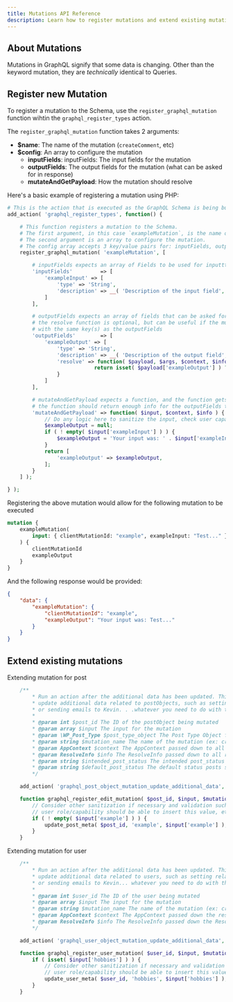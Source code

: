 ```yaml
---
title: Mutations API Reference
description: Learn how to register mutations and extend existing mutations
---
```


## About Mutations

Mutations in GraphQL signify that some data is changing. Other than the keyword mutation, they are _technically_ identical to Queries.

## Register new Mutation

To register a mutation to the Schema, use the `register_graphql_mutation` function wihtin the `graphql_register_types` action.

The `register_graphql_mutation` function takes 2 arguments:

-   **\$name**: The name of the mutation (`createComment`, etc)
-   **\$config**: An array to configure the mutation
    -   **inputFields**: inputFields: The input fields for the mutation
    -   **outputFields**: The output fields for the mutation (what can be asked for in response)
    -   **mutateAndGetPayload**: How the mutation should resolve

Here's a basic example of registering a mutation using PHP:

```php
# This is the action that is executed as the GraphQL Schema is being built.
add_action( 'graphql_register_types', function() {

	# This function registers a mutation to the Schema.
	# The first argument, in this case `exampleMutation`, is the name of the mutation in the Schema
	# The second argument is an array to configure the mutation.
	# The config array accepts 3 key/value pairs for: inputFields, outputFields and mutateAndGetPayload.
	register_graphql_mutation( 'exampleMutation', [

		# inputFields expects an array of Fields to be used for inputtting values to the mutation
		'inputFields'         => [
			'exampleInput' => [
				'type' => 'String',
				'description' => __( 'Description of the input field', 'your-textdomain' ),
			]
		],

		# outputFields expects an array of fields that can be asked for in response to the mutation
		# the resolve function is optional, but can be useful if the mutateAndPayload doesn't return an array
		# with the same key(s) as the outputFields
		'outputFields'        => [
			'exampleOutput' => [
				'type' => 'String',
				'description' => __( 'Description of the output field', 'your-textdomain' ),
				'resolve' => function( $payload, $args, $context, $info ) {
                   			return isset( $payload['exampleOutput'] ) ? $payload['exampleOutput'] : null;
				}
			]
		],

		# mutateAndGetPayload expects a function, and the function gets passed the $input, $context, and $info
		# the function should return enough info for the outputFields to resolve with
		'mutateAndGetPayload' => function( $input, $context, $info ) {
			// Do any logic here to sanitize the input, check user capabilities, etc
			$exampleOutput = null;
			if ( ! empty( $input['exampleInput'] ) ) {
				$exampleOutput = 'Your input was: ' . $input['exampleInput'];
			}
			return [
				'exampleOutput' => $exampleOutput,
			];
		}
	] );

} );
```

Registering the above mutation would allow for the following mutation to be executed

```graphql
mutation {
	exampleMutation(
		input: { clientMutationId: "example", exampleInput: "Test..." }
	) {
		clientMutationId
		exampleOutput
	}
}
```

And the following response would be provided:

```json
{
	"data": {
		"exampleMutation": {
			"clientMutationId": "example",
			"exampleOutput": "Your input was: Test..."
		}
	}
}
```

## Extend existing mutations

Extending mutation for post

```php
	/**
		* Run an action after the additional data has been updated. This is a great spot to hook into to
		* update additional data related to postObjects, such as setting relationships, updating additional postmeta,
		* or sending emails to Kevin. . .whatever you need to do with the postObject.
		*
		* @param int $post_id The ID of the postObject being mutated
		* @param array $input The input for the mutation
		* @param \WP_Post_Type $post_type_object The Post Type Object for the type of post being mutated
		* @param string $mutation_name The name of the mutation (ex: create, update, delete)
		* @param AppContext $context The AppContext passed down to all resolvers
		* @param ResolveInfo $info The ResolveInfo passed down to all resolvers
		* @param string $intended_post_status The intended post_status the post should have according to the mutation input
		* @param string $default_post_status The default status posts should use if an intended status wasn't set
		*/

	add_action( 'graphql_post_object_mutation_update_additional_data', 'graphql_register_edit_mutation', 10, 5 );

	function graphql_register_edit_mutation( $post_id, $input, $mutation_name, $context, $info ) {
		// Consider other sanitization if necessary and validation such as which
		// user role/capability should be able to insert this value, etc.
		if ( ! empty( $input['example'] ) ) {
			update_post_meta( $post_id, 'example', $input['example'] );
		}
	}
```

Extending mutation for user

```php
	/**
		* Run an action after the additional data has been updated. This is a great spot to hook into to
		* update additional data related to users, such as setting relationships, updating additional usermeta,
		* or sending emails to Kevin... whatever you need to do with the userObject.
		*
		* @param int $user_id The ID of the user being mutated
		* @param array $input The input for the mutation
		* @param string $mutation_name The name of the mutation (ex: create, update, delete)
		* @param AppContext $context The AppContext passed down the resolve tree
		* @param ResolveInfo $info The ResolveInfo passed down the Resolve Tree
		*/

	add_action( 'graphql_user_object_mutation_update_additional_data', 'graphql_register_user_mutation', 10, 5 );

	function graphql_register_user_mutation( $user_id, $input, $mutation_name, $context, $info ) {
		if ( isset( $input['hobbies'] ) ) {
			// Consider other sanitization if necessary and validation such as which
			// user role/capability should be able to insert this value, etc.
			update_user_meta( $user_id, 'hobbies', $input['hobbies'] );
		}
	}
```

